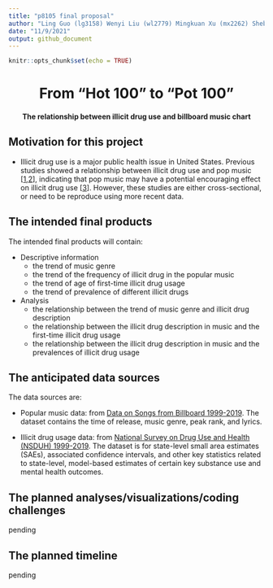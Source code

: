 ```yaml
---
title: "p8105 final proposal"
author: "Ling Guo (lg3158) Wenyi Liu (wl2779) Mingkuan Xu (mx2262) Shebei Xu (sx2267)"
date: "11/9/2021"
output: github_document
---
```


```r
knitr::opts_chunk$set(echo = TRUE)
```
  
<h1><center>From "Hot 100" to "Pot 100"</center></h1>
<h4><center>The relationship between illicit drug use and billboard music chart</center><h4>

## Motivation for this project

- Illicit drug use is a major public health issue in United States. Previous studies showed a relationship between illicit drug use and pop music [[1](https://pubmed.ncbi.nlm.nih.gov/30599351/),[2](https://www.tandfonline.com/doi/full/10.3109/10826084.2012.637433)], indicating that pop music may have a potential encouraging effect on illicit drug use [[3](https://pubmed.ncbi.nlm.nih.gov/18250243/)]. However, these studies are either cross-sectional, or need to be reproduce using more recent data. 

## The intended final products

The intended final products will contain:

  - Descriptive information
    - the trend of music genre
    - the trend of the frequency of illicit drug in the popular music
    - the trend of age of first-time illicit drug usage
    - the trend of prevalence of different illicit drugs
    
  - Analysis
    - the relationship between the trend of music genre and illicit drug description
    - the relationship between the illicit drug description in music and the first-time illicit drug usage
    - the relationship between the illicit drug description in music and the prevalences of illicit drug usage

## The anticipated data sources

The data sources are:

- Popular music data: from [Data on Songs from Billboard 1999-2019](https://www.kaggle.com/danield2255/data-on-songs-from-billboard-19992019). The dataset contains the time of release, music genre, peak rank, and lyrics.

- Illicit drug usage data: from [National Survey on Drug Use and Health (NSDUH) 1999-2019](https://www.datafiles.samhsa.gov/dataset/national-survey-drug-use-and-health-2019-nsduh-2019-ds0001). The dataset is for state-level small area estimates (SAEs), associated confidence intervals, and other key statistics related to state-level, model-based estimates of certain key substance use and mental health outcomes.

## The planned analyses/visualizations/coding challenges

pending

## The planned timeline

pending